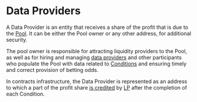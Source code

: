 # Data Providers

A Data Provider is an entity that receives a share of the profit that is due to the [Pool](/concepts/protocol/pools).
It can be either the Pool owner or any other address, for additional security.

The pool owner is responsible for attracting liquidity providers to the Pool, as well as for hiring and managing
[data providers](/concepts/basic/data-providers) and other participants who populate the Pool with data related to
[Conditions](/concepts/protocol/conditions) and ensuring timely and correct provision of betting odds.

In contracts infrastructure, the Data Provider is represented as an address to which a part of the profit share
[is credited](/concepts/basic/fees-and-rewards) by [LP](/contracts/lp) after the completion of each Condition.
